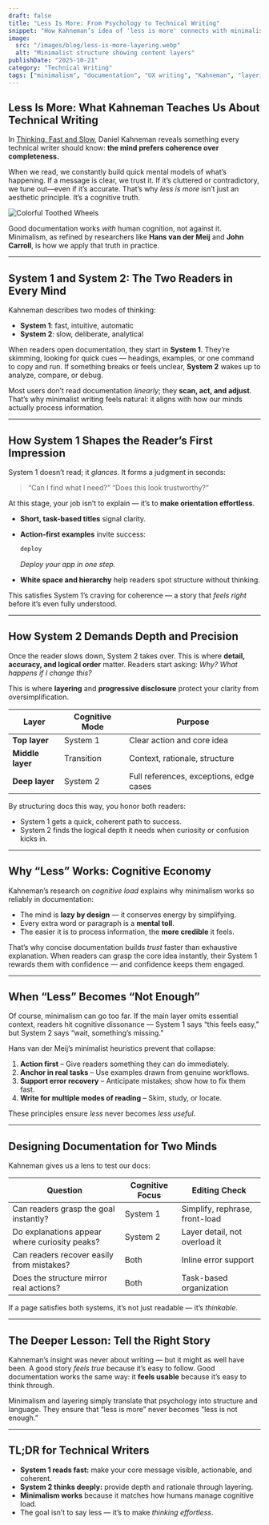 ```yaml
---
draft: false
title: "Less Is More: From Psychology to Technical Writing"
snippet: "How Kahneman’s idea of 'less is more' connects with minimalist documentation — and how layering keeps clarity from becoming oversimplification."
image:
  src: "/images/blog/less-is-more-layering.webp"
  alt: "Minimalist structure showing content layers"
publishDate: "2025-10-21"
category: "Technical Writing"
tags: ["minimalism", "documentation", "UX writing", "Kahneman", "layering"]
---
```


## Less Is More: What Kahneman Teaches Us About Technical Writing

In [Thinking, Fast and Slow](https://en.wikipedia.org/wiki/Thinking,_Fast_and_Slow), Daniel Kahneman reveals something every technical writer should know:
**the mind prefers coherence over completeness.**

When we read, we constantly build quick mental models of what’s happening.
If a message is clear, we trust it. If it’s cluttered or contradictory, we tune out—even if it’s accurate.
That’s why *less is more* isn’t just an aesthetic principle. It’s a cognitive truth.

![Colorful Toothed Wheels](/images/blog/less-is-more-layering-large.webp)

Good documentation works *with* human cognition, not against it.
Minimalism, as refined by researchers like **Hans van der Meij** and **John Carroll**, is how we apply that truth in practice.

---

## System 1 and System 2: The Two Readers in Every Mind

Kahneman describes two modes of thinking:

* **System 1**: fast, intuitive, automatic
* **System 2**: slow, deliberate, analytical

When readers open documentation, they start in **System 1**.
They’re skimming, looking for quick cues — headings, examples, or one command to copy and run.
If something breaks or feels unclear, **System 2** wakes up to analyze, compare, or debug.

Most users don’t read documentation *linearly*; they **scan, act, and adjust**.
That’s why minimalist writing feels natural: it aligns with how our minds actually process information.

---

## How System 1 Shapes the Reader’s First Impression

System 1 doesn’t read; it *glances*.
It forms a judgment in seconds:

> “Can I find what I need?”
> “Does this look trustworthy?”

At this stage, your job isn’t to explain — it’s to **make orientation effortless**.

* **Short, task-based titles** signal clarity.
* **Action-first examples** invite success:

  ```bash
  deploy
  ```

  *Deploy your app in one step.*
* **White space and hierarchy** help readers spot structure without thinking.

This satisfies System 1’s craving for coherence — a story that *feels right* before it’s even fully understood.

---

## How System 2 Demands Depth and Precision

Once the reader slows down, System 2 takes over.
This is where **detail, accuracy, and logical order** matter.
Readers start asking: *Why? What happens if I change this?*

This is where **layering** and **progressive disclosure** protect your clarity from oversimplification.

| Layer            | Cognitive Mode | Purpose                                 |
| ---------------- | -------------- | --------------------------------------- |
| **Top layer**    | System 1       | Clear action and core idea              |
| **Middle layer** | Transition     | Context, rationale, structure           |
| **Deep layer**   | System 2       | Full references, exceptions, edge cases |

By structuring docs this way, you honor both readers:

* System 1 gets a quick, coherent path to success.
* System 2 finds the logical depth it needs when curiosity or confusion kicks in.

---

## Why “Less” Works: Cognitive Economy

Kahneman’s research on *cognitive load* explains why minimalism works so reliably in documentation:

* The mind is **lazy by design** — it conserves energy by simplifying.
* Every extra word or paragraph is a **mental toll**.
* The easier it is to process information, the **more credible** it feels.

That’s why concise documentation builds *trust* faster than exhaustive explanation.
When readers can grasp the core idea instantly, their System 1 rewards them with confidence — and confidence keeps them engaged.

---

## When “Less” Becomes “Not Enough”

Of course, minimalism can go too far.
If the main layer omits essential context, readers hit cognitive dissonance — System 1 says “this feels easy,” but System 2 says “wait, something’s missing.”

Hans van der Meij’s minimalist heuristics prevent that collapse:

1. **Action first** – Give readers something they can do immediately.
2. **Anchor in real tasks** – Use examples drawn from genuine workflows.
3. **Support error recovery** – Anticipate mistakes; show how to fix them fast.
4. **Write for multiple modes of reading** – Skim, study, or locate.

These principles ensure *less* never becomes *less useful*.

---

## Designing Documentation for Two Minds

Kahneman gives us a lens to test our docs:

| Question                                      | Cognitive Focus | Editing Check                  |
| --------------------------------------------- | --------------- | ------------------------------ |
| Can readers grasp the goal instantly?         | System 1        | Simplify, rephrase, front-load |
| Do explanations appear where curiosity peaks? | System 2        | Layer detail, not overload it  |
| Can readers recover easily from mistakes?     | Both            | Inline error support           |
| Does the structure mirror real actions?       | Both            | Task-based organization        |

If a page satisfies both systems, it’s not just readable — it’s *thinkable*.

---

## The Deeper Lesson: Tell the Right Story

Kahneman’s insight was never about writing — but it might as well have been.
A good story *feels true* because it’s easy to follow.
Good documentation works the same way: it **feels usable** because it’s easy to think through.

Minimalism and layering simply translate that psychology into structure and language.
They ensure that “less is more” never becomes “less is not enough.”

---

## TL;DR for Technical Writers

* **System 1 reads fast:** make your core message visible, actionable, and coherent.
* **System 2 thinks deeply:** provide depth and rationale through layering.
* **Minimalism works** because it matches how humans manage cognitive load.
* The goal isn’t to say less — it’s to make *thinking effortless*.
